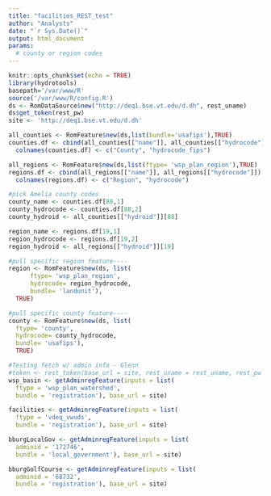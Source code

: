 ```yaml
---
title: "facilities_REST_test"
author: "Analysts"
date: "`r Sys.Date()`"
output: html_document
params:
  # county or region codes
---
```


```r
knitr::opts_chunk$set(echo = TRUE)
library(hydrotools)
basepath='/var/www/R'
source('/var/www/R/config.R')
ds <- RomDataSource$new("http://deq1.bse.vt.edu/d.dh", rest_uname)
ds$get_token(rest_pw)
site <- 'http://deq1.bse.vt.edu/d.dh'
```

```r
all_counties <- RomFeature$new(ds,list(bundle='usafips'),TRUE)
counties.df <- cbind(all_counties[["name"]], all_counties[["hydrocode"]])
  colnames(counties.df) <- c("County", "hydrocode_fips")

all_regions <- RomFeature$new(ds,list(ftype= 'wsp_plan_region'),TRUE)
regions.df <- cbind(all_regions[["name"]], all_regions[["hydrocode"]])
  colnames(regions.df) <- c("Region", "hydrocode")
```

```r
#pick Amelia county codes
county_name <- counties.df[88,1]
county_hydrocode <- counties.df[88,2]
county_hydroid <- all_counties[["hydroid"]][88]

region_name <- regions.df[19,1]
region_hydrocode <- regions.df[19,2]
region_hydroid <- all_regions[["hydroid"]][19]
```

```r
#pull specific region feature----
region <- RomFeature$new(ds, list(
      ftype= 'wsp_plan_region',
      hydrocode= region_hydrocode,
      bundle= 'landunit'), 
  TRUE)

#pull specific county feature----
county <- RomFeature$new(ds, list(
  ftype= 'county',
  hydrocode= county_hydrocode,
  bundle= 'usafips'), 
  TRUE)
```


```r
#Testing fetch w/ admin info - Glenn
#token <- rest_token(base_url = site, rest_uname = rest_uname, rest_pw = rest_pw)
wsp_basin <- getAdminregFeature(inputs = list(
  ftype = 'wsp_plan_watershed',
  bundle = 'registration'), base_url = site)

facilities <- getAdminregFeature(inputs = list(
  ftype = 'vdeq_vwuds',
  bundle = 'registration'), base_url = site)

bburgLocalGov <- getAdminregFeature(inputs = list(
  adminid = '172746',
  bundle = 'local_government'), base_url = site)

bburgGolfCourse <- getAdminregFeature(inputs = list(
  adminid = '68732',
  bundle = 'registration'), base_url = site)
```

